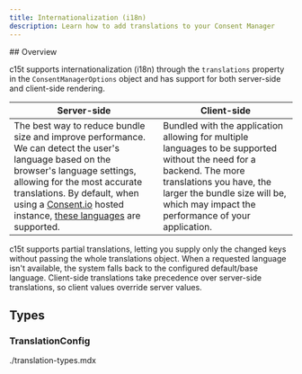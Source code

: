 ```yaml
---
title: Internationalization (i18n)
description: Learn how to add translations to your Consent Manager
---
```

<section id="overview">
## Overview

c15t supports internationalization (i18n) through the `translations` property in the `ConsentManagerOptions` object and has support for both server-side and client-side rendering.

| Server-side | Client-side |
| --- | --- |
| The best way to reduce bundle size and improve performance. We can detect the user's language based on the browser's language settings, allowing for the most accurate translations. By default, when using a [Consent.io](https://consent.io) hosted instance, [these languages](https://github.com/c15t/c15t/tree/main/packages/translations/src/translations) are supported. | Bundled with the application allowing for multiple languages to be supported without the need for a backend. The more translations you have, the larger the bundle size will be, which may impact the performance of your application. |

c15t supports partial translations, letting you supply only the changed keys without passing the whole translations object. When a requested language isn't available, the system falls back to the configured default/base language. Client-side translations take precedence over server-side translations, so client values override server values.

</section>

<section id="types">

## Types

### TranslationConfig

<AutoTypeTable path="./packages/translations/src/index.ts" name="TranslationConfig" />

<import>./translation-types.mdx</import>

</section>
